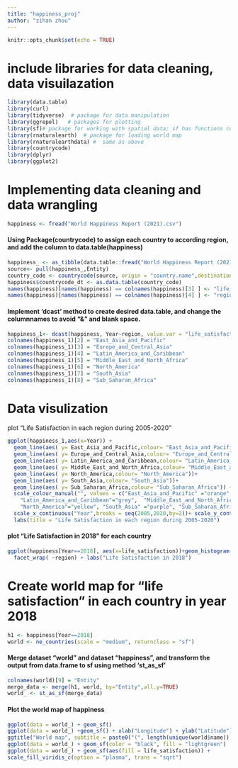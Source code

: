 ```yaml
---
title: "happiness_proj"
author: "zihan zhou"
---
```


```r
knitr::opts_chunk$set(echo = TRUE)
```


# include libraries for data cleaning, data visuilazation</br>
```r
library(data.table)
library(curl)
library(tidyverse)  # package for data manipulation
library(ggrepel)   # packages for plotting
library(sf)# package for working with spatial data; sf has functions compatible with ggplot
library(rnaturalearth)  # package for loading world map
library(rnaturalearthdata) #  same as above
library(countrycode)
library(dplyr)
library(ggplot2)
```

# Implementing data cleaning and data wrangling</br>
```r
happiness <- fread("World Happiness Report (2021).csv")
```

#### Using Package(countrycode) to assign each country to according region, and add the column to data.table(happiness)</br>
```r
happiness_ <- as_tibble(data.table::fread("World Happiness Report (2021).csv"))
source<- pull(happiness_,Entity)
country_code <- countrycode(source, origin = "country.name",destination = "region")
happiness$countrycode_dt <- as.data.table(country_code)
names(happiness)[names(happiness) == colnames(happiness)[3] ] <- "life_satisfaction"
names(happiness)[names(happiness) == colnames(happiness)[4] ] <- "region"
```

#### Implement 'dcast' method to create desired data.table, and change the columnnames to avoid "&" and blank space.</br>
```r
happiness_1<- dcast(happiness, Year~region, value.var = "life_satisfaction", fun= list(mean), drop= FALSE)
colnames(happiness_1)[2] = "East_Asia_and_Pacific"
colnames(happiness_1)[3] = "Europe_and_Central_Asia" 
colnames(happiness_1)[4] = "Latin_America_and_Caribbean" 
colnames(happiness_1)[5] = "Middle_East_and_North_Africa"
colnames(happiness_1)[6] = "North_America"
colnames(happiness_1)[7] = "South_Asia"
colnames(happiness_1)[8] = "Sub_Saharan_Africa"
```

# Data visulization</br>
plot "Life Satisfaction in each region during 2005-2020"</br>
```r
ggplot(happiness_1,aes(x=Year)) + 
  geom_line(aes( y= East_Asia_and_Pacific,colour= "East_Asia_and_Pacific"))+
  geom_line(aes( y= Europe_and_Central_Asia,colour= "Europe_and_Central_Asia"))+
  geom_line(aes( y= Latin_America_and_Caribbean,colour= "Latin_America_and_Caribbean"))+
  geom_line(aes( y= Middle_East_and_North_Africa,colour= "Middle_East_and_North_Africa"))+
  geom_line(aes( y= North_America,colour= "North_America"))+
  geom_line(aes( y= South_Asia,colour= "South_Asia"))+
  geom_line(aes( y= Sub_Saharan_Africa,colour= "Sub_Saharan_Africa")) +  
  scale_colour_manual("", values = c("East_Asia_and_Pacific" ="orange", "Europe_and_Central_Asia" ="green",
    "Latin_America_and_Caribbean"="grey",  "Middle_East_and_North_Africa"="lightblue",
    "North_America"="yellow", "South_Asia" ="purple", "Sub_Saharan_Africa" ="pink"))+
  scale_x_continuous("Year",breaks = seq(2005,2020,by=2))+ scale_y_continuous("Life Satisfaction",breaks = seq(4,8)) +
  labs(title = "Life Satisfaction in each region during 2005-2020")
```

#### plot "Life Satisfaction in 2018" for each country</br>
```r
ggplot(happiness[Year==2018], aes(x=life_satisfaction))+geom_histogram(aes(fill=region),binwidth = 0.5)+ 
  facet_wrap( ~region) + labs("Life Satisfaction in 2018")
```

# Create world map for "life satisfaction" in each country in year 2018</br>
```r
h1 <- happiness[Year==2018]
world <- ne_countries(scale = "medium", returnclass = "sf")
```

#### Merge dataset "world" and dataset "happiness", and transform the output from data.frame to sf using method 'st_as_sf'</br>
```r
colnames(world)[9] = "Entity"
merge_data <- merge(h1, world, by="Entity",all.y=TRUE)
world_ <- st_as_sf(merge_data)
```

#### Plot the world map of happiness</br>
```r
ggplot(data = world_) + geom_sf()
ggplot(data = world_) +geom_sf() + xlab("Longitude") + ylab("Latitude") +
ggtitle("World map", subtitle = paste0("(", length(unique(world$name)), " countries)"))
ggplot(data = world_) + geom_sf(color = "black", fill = "lightgreen")
ggplot(data = world_) + geom_sf(aes(fill = life_satisfaction)) +
scale_fill_viridis_c(option = "plasma", trans = "sqrt")
```

